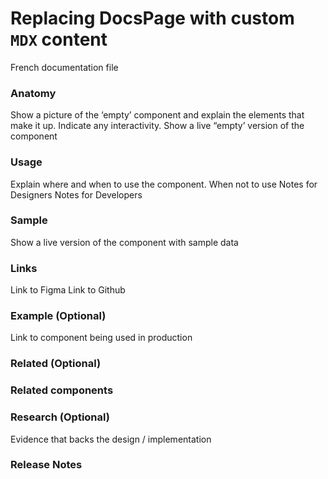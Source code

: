 

<!-- Custom-MDX-Documentation.mdx -->

# Replacing DocsPage with custom `MDX` content

French documentation file

### Anatomy 
Show a picture of the ‘empty’ component and explain the elements that make it up. Indicate any interactivity. 
Show a live “empty’ version of the component 

### Usage 
Explain where and when to use the component. 
When not to use 
Notes for Designers 
Notes for Developers	 
### Sample 
Show a live version of the component with sample data 
### Links 
Link to Figma 
Link to Github 
### Example (Optional) 
Link to component being used in production 
### Related (Optional) 
### Related components 
### Research (Optional) 
Evidence that backs the design / implementation  
### Release Notes 